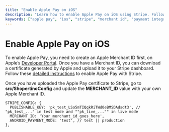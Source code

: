 ```yaml
---
title: "Enable Apple Pay on iOS"
description: "Learn how to enable Apple Pay on iOS using Stripe. Follow our step-by-step guide to create an Apple Merchant ID and configure your Stripe settings."
keywords: ["apple pay", "ios", "stripe", "merchant id", "payment integration"]
---
```


# Enable Apple Pay on iOS  

To enable Apple Pay, you need to create an Apple Merchant ID first, on Apple’s [Developer Portal](https://developer.apple.com/). Once you have a Merchant ID, you can download a certificate generated by Apple and upload it to your Stripe dashboard. Follow these [detailed instructions](https://docs.stripe.com/apple-pay) to enable Apple Pay with Stripe.

Once you have uploaded the Apple Pay certificate to Stripe, go to __src/ShopertinoConfig__ and update the __MERCHANT_ID__ value with your own Apple Merchant ID.  

```mdx 
STRIPE_CONFIG: {
  PUBLISHABLE_KEY: 'pk_test_LSo5mTIQqkRiTWd0eBMSDAdsdt3', // "pk_test_..." in test mode and ""pk_live_..."" in live mode
  MERCHANT_ID: 'Your_merchant_id_goes_here',
  ANDROID_PAYMENT_MODE: 'test', // test || production
},  
```
